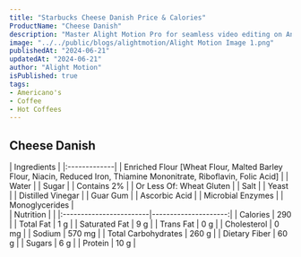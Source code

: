 ```yaml
---
title: "Starbucks Cheese Danish Price & Calories"
ProductName: "Cheese Danish" 
description: "Master Alight Motion Pro for seamless video editing on Android, iOS, and Tablets with our ultimate guide, unlocking advanced features and elevating your skills in 2024!"
image: "../../public/blogs/alightmotion/Alight Motion Image 1.png"
publishedAt: "2024-06-21"
updatedAt: "2024-06-21"
author: "Alight Motion"
isPublished: true
tags:
- Americano's
- Coffee
- Hot Coffees   
---
```


 
## Cheese Danish 
  
<div className="tables-container">
  <div className="table-wrapper">
    | Ingredients  |  
    |:-------------|
    | Enriched Flour [Wheat Flour, Malted Barley Flour, Niacin, Reduced Iron, Thiamine Mononitrate, Riboflavin, Folic Acid]          |
    | Water        |
    | Sugar        |
    | Contains 2%  |
    | Or Less Of: Wheat Gluten        |
    | Salt         |
    | Yeast        |
    | Distilled Vinegar |
    | Guar Gum |
    | Ascorbic Acid |
    | Microbial Enzymes |
    | Monoglycerides |
  </div>
  <div className="table-wrapper">
    | Nutrition               |                      |  
    |:------------------------|---------------------:|
    | Calories                | 290                  |
    | Total Fat               | 1 g                  |
    | Saturated Fat           | 9 g                  |
    | Trans Fat               | 0 g                  |
    | Cholesterol             | 0 mg                 |
    | Sodium                  | 570 mg               |
    | Total Carbohydrates     | 260 g                |
    | Dietary Fiber           | 60 g                 |
    | Sugars                  | 6 g                  |
    | Protein                 | 10 g                 |
  </div>
</div>
<style jsx>{`
  .tables-container {
    display: flex;
    flex-direction: row;
    gap: 30px;
  }
  .table-wrapper {
    width: 500px; /* Adjust as needed */
  }
  @media (max-width: 768px) {
    .tables-container {
      flex-direction: column;
      gap: 0px; /* Adjust as needed */
    }
    .table-wrapper {
      width: 100%; /* Adjust as needed */
    }
  }
`}</style>
